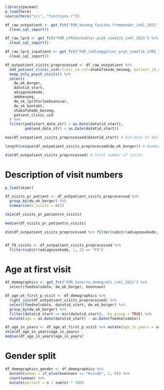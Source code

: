 ```r
library(pacman)
p_load(here)
source(here("src", "functions.r"))

```

```r
df_raw_outpatient <- get_fct("FOR_besoeg_fysiske_fremmoeder_inkl_2021") %>%
  clean_sql_import()

df_raw_lpr3 <- get_fct("FOR_LPR3kontakter_psyk_somatik_inkl_2021") %>%
  clean_sql_import()

df_raw_lpr2_inpatient <- get_fct("FOR_indlaeggelser_psyk_somatik_LPR2_inkl_2021") %>%
  clean_sql_import()

df_outpatient_visits_preprocessed <- df_raw_outpatient %>%
  add_patient_clinic_uid(clinic_id_col=shakafskode_besoeg, patient_id_col=dw_ek_borger) %>% 
  keep_only_psych_visits() %>%
  select(
    dw_ek_borger,
    datotid_start,
    adiagnosekode,
    ambbesoeg,
    dw_sk_lpr3forloebsansvar,
    dw_sk_kontakt,
    shakafskode_besoeg,
    patient_clinic_uid
  ) %>%
  filter(ymd(start_date_str) < as.Date(datotid_start), 
         ymd(end_date_str) > as.Date(datotid_start))
```

```r
max(df_outpatient_visits_preprocessed$datotid_start) # End-date of defined cohort

length(unique(df_outpatient_visits_preprocessed$dw_ek_borger)) # Number of unique outpatients in cohort

dim(df_outpatient_visits_preprocessed) # Total number of visits
```

# Description of visit numbers
```r
p_load(skimr)

df_visits_pr_patient <- df_outpatient_visits_preprocessed %>%
  group_by(dw_ek_borger) %>%
  summarise(n_visits = n())

skim(df_visits_pr_patient$n_visits)

median(df_visits_pr_patient$n_visits)
```

```r
dim(df_outpatient_visits_preprocessed %>% filter(substr(adiagnosekode, 1, 3) == "F99"))


df_f9_visits <- df_outpatient_visits_preprocessed %>%
  filter(substr(adiagnosekode, 1, 2) == "F9")
```

# Age at first visit
```r
df_demographics <- get_fct("FOR_kohorte_demografi_inkl_2021") %>% 
  select(foedselsdato, dw_ek_borger, koennavn)

df_age_at_first_p_visit <- df_demographics %>% 
  right_join(df_outpatient_visits_preprocessed) %>% 
  select(foedselsdato, datotid_start, dw_ek_borger) %>% 
  group_by(dw_ek_borger) %>% 
  filter(datotid_start == min(datotid_start), .by_group = TRUE) %>% 
  mutate(age = as.Date(datotid_start) - as.Date(foedselsdato))
```

```r
df_age_in_years <- df_age_at_first_p_visit %>% mutate(age_in_years = as.numeric(age/365.25))
skim(df_age_in_years$age_in_years)
median(df_age_in_years$age_in_years)
```

# Gender split
```r
df_demographics_gender <- df_demographics %>% 
  mutate(woman = if_else(koennavn == "Kvinde", 1, 0)) %>% 
  count(woman) %>% 
  mutate(percent = n / sum(n) * 100)
```

